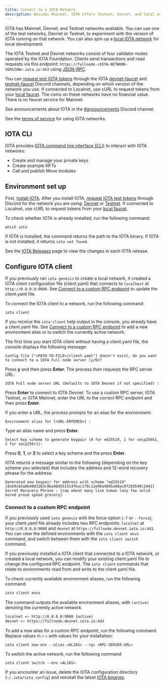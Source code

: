 ```yaml
---
title: Connect to a IOTA Network
description: Besides Mainnet, IOTA offers Testnet, Devnet, and local networks that you can connect to for development. You can also configure a custom RPC endpoint. 
---
```



IOTA has Mainnet, Devnet, and Testnet networks available. You can use one of the test networks, Devnet or Testnet, to experiment with the version of IOTA running on that network. You can also spin up a [local IOTA network](local-network.mdx) for local development. 

The IOTA Testnet and Devnet networks consist of four validator nodes operated by the IOTA Foundation. Clients send transactions and read requests via this endpoint: `https://fullnode.<IOTA-NETWORK-VERSION>.iota.io:443` using [JSON-RPC](/references/iota-api/json-rpc-format.mdx).

You can [request test IOTA tokens](get-coins.mdx) through the IOTA [devnet-faucet](https://discordapp.com/channels/916379725201563759/971488439931392130) and [testnet-faucet](https://discord.com/channels/916379725201563759/1037811694564560966) Discord channels, depending on which version of the network you use. If connected to Localnet, use cURL to request tokens from your [local faucet](local-network.mdx#use-the-local-faucet). The coins on these networks have no financial value. There is no faucet service for Mainnet.

See announcements about IOTA in the [#announcements](https://discord.com/channels/916379725201563759/925109817834631189) Discord channel.

See the [terms of service](https://iota.io/terms/) for using IOTA networks.

<DataWipe />

## IOTA CLI

IOTA provides [IOTA command line interface (CLI)](/references/cli/client.mdx) to interact with IOTA networks:

- Create and manage your private keys
- Create example NFTs
- Call and publish Move modules


## Environment set up

First, [Install IOTA](iota-install.mdx#install-binaries). After you install IOTA, [request IOTA test tokens](get-coins.mdx) through Discord for the network you are using: [Devnet](https://discordapp.com/channels/916379725201563759/971488439931392130) or [Testnet](https://discord.com/channels/916379725201563759/1037811694564560966). If connected to Localnet, use cURL to request tokens from your [local faucet](local-network.mdx#use-the-local-faucet).

To check whether IOTA is already installed, run the following command:

```shell
which iota
```

If IOTA is installed, the command returns the path to the IOTA binary. If IOTA is not installed, it returns `iota not found`.

See the [IOTA Releases](https://github.com/iotaledger/iota/releases) page to view the changes in each IOTA release.

## Configure IOTA client

If you previously ran `iota genesis` to create a local network, it created a IOTA client configuration file (client.yaml) that connects to `localhost` at `http://0.0.0.0:9000`. See [Connect to a custom RPC endpoint](#connect-to-a-custom-rpc-endpoint) to update the client.yaml file.

To connect the IOTA client to a network, run the following command:

```shell
iota client
```

If you receive the `iota-client` help output in the console, you already have a client.yaml file. See [Connect to a custom RPC endpoint](#connect-to-a-custom-rpc-endpoint) to add a new environment alias or to switch the currently active network.

The first time you start IOTA client without having a client.yaml file, the console displays the following message:

```
Config file ["<PATH-TO-FILE>/client.yaml"] doesn't exist, do you want to connect to a IOTA Full node server [y/N]?
```

Press **y** and then press **Enter**. The process then requests the RPC server URL: 

```
IOTA Full node server URL (Defaults to IOTA Devnet if not specified) :
```

Press **Enter** to connect to IOTA Devnet. To use a custom RPC server, IOTA Testnet, or IOTA Mainnet, enter the URL to the correct RPC endpoint and then press **Enter**.

If you enter a URL, the process prompts for an alias for the environment:

```
Environment alias for [<URL-ENTERED>] :
```
Type an alias name and press **Enter**.

```
Select key scheme to generate keypair (0 for ed25519, 1 for secp256k1, 2 for secp256r1):
```

Press **0**, **1**, or **2** to select a key scheme and the press **Enter**.

IOTA returns a message similar to the following (depending on the key scheme you selected) that includes the address and 12-word recovery phrase for the address:

```
Generated new keypair for address with scheme "ed25519" [0xb9c83a8b40d3263c9ba40d551514fbac1f8c12e98a4005a0dac072d3549c2442]
Secret Recovery Phrase : [cap wheat many line human lazy few solid bored proud speed grocery]
```

### Connect to a custom RPC endpoint

If you previously used `iota genesis` with the force option (`-f` or `--force`), your client.yaml file already includes two RPC endpoints: `localnet` at `http://0.0.0.0:9000` and `devnet` at `https://fullnode.devnet.iota.io:443`. You can view the defined environments with the `iota client envs` command, and switch between them with the `iota client switch` command.

If you previously installed a IOTA client that connected to a IOTA network, or created a local network, you can modify your existing client.yaml file to change the configured RPC endpoint. The `iota client` commands that relate to environments read from and write to the client.yaml file.

To check currently available environment aliases, run the following command: 

```sh
iota client envs
```

The command outputs the available environment aliases, with `(active)` denoting the currently active network.
```sh
localnet => http://0.0.0.0:9000 (active)
devnet => https://fullnode.devnet.iota.io:443
```

To add a new alias for a custom RPC endpoint, run the following command. Replace values in `<` `>` with values for your installation:

```shell
iota client new-env --alias <ALIAS> --rpc <RPC-SERVER-URL>
```

To switch the active network, run the following command:

```shell
iota client switch --env <ALIAS>
```

If you encounter an issue, delete the IOTA configuration directory (`~/.iota/iota_config`) and reinstall the latest [IOTA binaries](iota-install.mdx#install-binaries).
